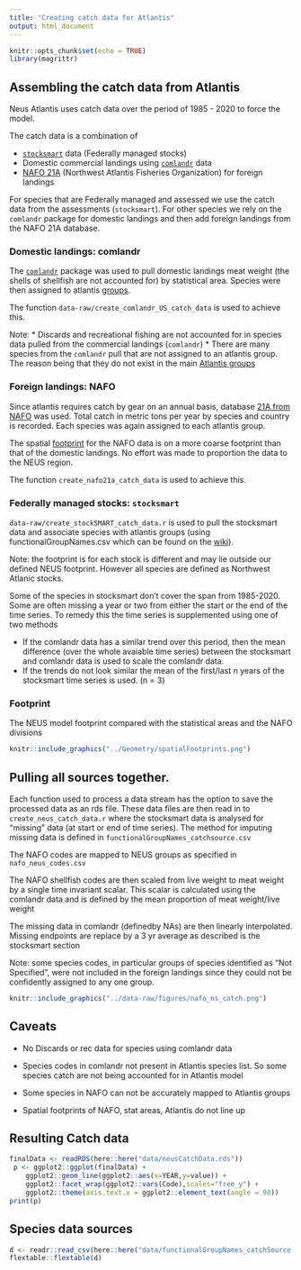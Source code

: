 ```yaml
---
title: "Creating catch data for Atlantis"
output: html_document
---
```


```r
knitr::opts_chunk$set(echo = TRUE)
library(magrittr)
```

## Assembling the catch data from Atlantis

Neus Atlantis uses catch data over the period of 1985 - 2020 to force the model.

The catch data is a combination of

*   [`stocksmart`](https://noaa-edab.github.io/stocksmart/) data (Federally managed stocks)
*   Domestic commercial  landings using [`comlandr`](https://noaa-edab.github.io/comlandr/) data
*   [NAFO 21A](https://www.nafo.int/Data/STATLANT-21A) (Northwest Atlantis Fisheries Organization) for foreign landings 

For species that are Federally managed and assessed we use the catch data from the assessments (`stocksmart`). For other species we rely on the `comlandr` package for domestic landings and then add foreign landings from the NAFO 21A database.

### Domestic landings: comlandr

The [`comlandr`](https://noaa-edab.github.io/comlandr/) package was used to pull domestic landings meat weight (the shells of shellfish are not accounted for) by statistical area. Species were then assigned to atlantis [groups](https://github.com/NOAA-EDAB/neus-atlantis/wiki/Functional-Groups).

The function `data-raw/create_comlandr_US_catch_data` is used to achieve this.

Note: 
* Discards and recreational fishing are not accounted for in species data pulled from the commercial landings (`comlandr`)
* There are many species from the `comlandr` pull that are not assigned to an atlantis group. The reason being that they do not exist in the main [Atlantis groups](https://github.com/NOAA-EDAB/neus-atlantis/wiki/Functional-Groups)


### Foreign landings: NAFO

Since atlantis requires catch by gear on an annual basis, database [21A from NAFO](https://www.nafo.int/Data/STATLANT-21A) was used. Total catch in metric tons per year by species and country is recorded. Each species was again assigned to each atlantis group.

The spatial [footprint](#footprint) for the NAFO data is on a more coarse footprint than that of the domestic landings. No effort was made to proportion the data to the NEUS region.


The function `create_nafo21a_catch_data` is used to achieve this.

### Federally managed stocks: `stocksmart`

`data-raw/create_stockSMART_catch_data.r` is used to pull the stocksmart data and associate species with atlantis groups (using functionalGroupNames.csv which can be found on the [wiki](https://github.com/NOAA-EDAB/neus-atlantis/wiki/Functional-Groups)).

Note: the footprint is for each stock is different and may lie outside our defined NEUS footprint. However all species are defined as Northwest Atlanic stocks.

Some of the species in stocksmart don't cover the span from 1985-2020. Some are often missing a year or two from either the start or the end of the time series. To remedy this the time series is supplemented using one of two methods

* If the comlandr data has a similar trend over this period, then the mean difference (over the whole avaiable time series) between the stocksmart and comlandr data is used to scale the comlandr data.
* If the trends do not look similar the mean of the first/last n years of the stocksmart time series is used. (n = 3)

### Footprint 

The NEUS model footprint compared with the statistical areas and the NAFO divisions

```r
knitr::include_graphics("../Geometry/spatialFootprints.png")

```

## Pulling all sources together.

Each function used to process a data stream has the option to save the processed data as an rds file. These data files are then read in to `create_neus_catch_data.r` where the stocksmart data is analysed for "missing" data (at start or end of time series). The method for imputing missing data is defined in `functionalGroupNames_catchsource.csv`

The NAFO codes are mapped to NEUS groups as specified in `nafo_neus_codes.csv`

The NAFO shellfish codes are then scaled from live weight to meat weight by a single time invariant scalar. This scalar is calculated using the comlandr data and is defined by the mean proportion of meat weight/live weight

The missing data in comlandr (definedby NAs) are then linearly interpolated. Missing endpoints are replace by a 3 yr average as described is the stocksmart section  


Note: some species codes, in particular groups of species identified as "Not Specified", were not included in the foreign landings since they could not be confidently assigned to any one group.

```r
knitr::include_graphics("../data-raw/figures/nafo_ns_catch.png")
```

## Caveats

* No Discards or rec data for species using comlandr data

* Species codes in comlandr not present in Atlantis species list. So some species catch are not being accounted for in Atlantis model

* Some species in NAFO can not be accurately mapped to Atlantis groups

* Spatial footprints of NAFO, stat areas, Atlantis do not line up


## Resulting Catch data

```r
finalData <- readRDS(here::here("data/neusCatchData.rds"))
 p <- ggplot2::ggplot(finalData) +
    ggplot2::geom_line(ggplot2::aes(x=YEAR,y=value)) + 
    ggplot2::facet_wrap(ggplot2::vars(Code),scales="free_y") +
    ggplot2::theme(axis.text.x = ggplot2::element_text(angle = 90)) 
print(p)

```

## Species data sources
```r
d <- readr::read_csv(here::here("data/functionalGroupNames_catchSource.csv")) 
flextable::flextable(d)

```
